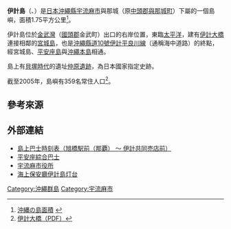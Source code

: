 {{Infobox Islands
|name = 伊計島
|image  = [[File:Ikeijima.jpg|center]]自[[宮城島|宮城島]]看向伊計島（右邊）。
|area_km2 = 1.75
|coastline_km = 7.49
|elevation_m = 49
|highest mount= 
|location = [[太平洋|太平洋]]
| coordinates  = {{coord|26|23|29.14|N|127|59|38.96|E}}
| archipelago      = [[沖繩群島|沖繩群島]]
|country admin divisions title = 行政歸屬
|country 1 admin divisions = {{JPN}}[[沖繩縣|沖繩縣]][[宇流麻市|宇流麻市]]
| population       = 359
| population as of = 2005
| density_km2      = 
}}
'''伊計島'''（{{jpn|j=伊計島|hg=いけいじま|rm=Ike-jima}}、{{ryu|r=伊計|kn=イチ|rm=Ici}}）是[[日本|日本]][[沖繩縣|沖繩縣]][[宇流麻市|宇流麻市]]與那城（原[[中頭郡|中頭郡]][[與那城町|與那城町]]）下屬的一個島嶼，面積1.75平方公里<ref>[http://www.gsi.go.jp/KOKUJYOHO/MENCHO/200910/shima/shima-oki.htm 沖縄の島面積] {{webarchive|url=https://web.archive.org/web/20120514050453/http://www.gsi.go.jp/KOKUJYOHO/MENCHO/200910/shima/shima-oki.htm |date=2012-05-14 }}</ref>。

伊計島位於[[金武灣|金武灣]]（[[國頭郡|國頭郡]]金武町）出口的右岸位置，東臨[[太平洋|太平洋]]，建有[[伊計大橋|伊計大橋]]連接相鄰的[[宮城島|宮城島]]，也是[[沖繩縣道10號伊計平良川線|沖繩縣道10號伊計平良川線]]（通稱海中道路）的終點，經宮城島、[[平安座島|平安座島]]與[[沖繩本島|沖繩本島]]相通。

島上有[[貝塚時代|貝塚時代]]的遺址[[仲原遺跡|仲原遺跡]]，為日本國家指定史跡。

截至2005年，島嶼有359名常住人口<ref>[http://www3.pref.okinawa.jp/site/contents/attach/13020/bridge_2006-2.pdf 伊計大橋（PDF）]{{dead link|date=2017年11月 |bot=InternetArchiveBot |fix-attempted=yes }}</ref>。

== 參考來源 ==
{{reflist}}

== 外部連結 ==
* [https://web.archive.org/web/20111121105926/http://parade.psend.com/ikeittb/ikeiTTB.htm 島上巴士時刻表（旭橋駅前（那覇） ～ 伊計共同売店前）]
* [http://www.city.uruma.lg.jp/1/231.html 平安座綜合巴士] {{Wayback|url=http://www.city.uruma.lg.jp/1/231.html |date=20061211183739 }}
* [http://www.city.uruma.lg.jp/ 宇流麻市役所] {{Wayback|url=http://www.city.uruma.lg.jp/ |date=20100125213724 }}
* [https://web.archive.org/web/20150406053800/http://www.kaiho.mlit.go.jp/11kanku/03warera/mitisiru/oki_umi/hyosiki_data/7017.htm 海上保安廳伊計島灯台]

{{沖繩群島}}
[[Category:沖繩群島|Category:沖繩群島]]
[[Category:宇流麻市|Category:宇流麻市]]